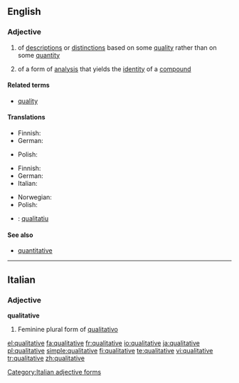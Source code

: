 ==English==

===Adjective===
{{en-adj}}

# of [[description]]s or [[distinction]]s based on some [[quality]] rather than on some [[quantity]]
# {{chemistry}} of a form of [[analysis]] that yields the [[identity]] of a [[compound]]

====Related terms====
*[[quality]]

====Translations====
{{trans-top|of descriptions or distinctions based on some quality rather than on some quantity}}
*Finnish: {{t-|fi|laadullinen}}
*German: {{t+|de|qualitativ}}
{{trans-mid}}
*Polish: {{t-|pl|niemierzalny}}
{{trans-bottom}}

{{trans-top|(chemistry) of a form of analysis that yields the identity of a compound}}
*Finnish: {{t+|fi|kvalitatiivinen}}
*German: {{t+|de|qualitativ}}
*Italian: {{t-|it|quantitativo}}
{{trans-mid}}
*Norwegian: {{t-|no|kvantitativ}}
*Polish: {{t-|pl|niemierzalny}}
{{trans-bottom}}

{{checktrans-top}}
*{{ttbc|Catalan}}: [[qualitatiu]]
{{checktrans-bottom}}

====See also====
*[[quantitative]]

----

==Italian==

===Adjective===
'''qualitative''' {{f}}

# Feminine plural form of [[qualitativo]]

[[Category:Italian adjective forms]]

[[el:qualitative]]
[[fa:qualitative]]
[[fr:qualitative]]
[[io:qualitative]]
[[ja:qualitative]]
[[pl:qualitative]]
[[simple:qualitative]]
[[fi:qualitative]]
[[te:qualitative]]
[[vi:qualitative]]
[[tr:qualitative]]
[[zh:qualitative]]